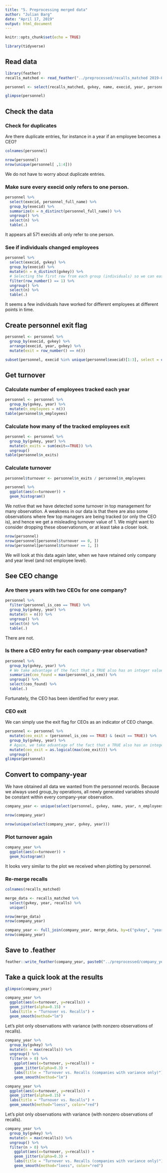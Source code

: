 ```yaml
---
title: "5. Preprocessing merged data"
author: "Julian Barg"
date: "April 17, 2019"
output: html_document
---
```


```r
knitr::opts_chunk$set(echo = TRUE)
```

```r
library(tidyverse)
```

## Read data

```r
library(feather)
recalls_matched <- read_feather("../preprocessed/recalls_matched 2019-04-21.feather")

personnel <- select(recalls_matched, gvkey, name, execid, year, personnel_is_ceo, personnel_full_name)

glimpse(personnel)
```

## Check the data

### Check for duplicates

Are there duplicate entries, for instance in a year if an employee becomes a CEO?
```r
colnames(personnel)
```

```r
nrow(personnel)
nrow(unique(personnel[ ,1:4]))
```

We do not have to worry about duplicate entries.

### Make sure every execid only refers to one person.

```r
personnel %>%
  select(execid, personnel_full_name) %>%
  group_by(execid) %>%
  summarize(n = n_distinct(personnel_full_name)) %>%
  ungroup() %>%
  select(n) %>%
  table(.)
```

It appears all 571 execids all only refer to one person.

### See if individuals changed employees

```r
personnel %>%
  select(execid, gvkey) %>%
  group_by(execid) %>%
  mutate(n = n_distinct(gvkey)) %>%
  # Selecting the first row from each group (individuals) so we can easily see how many employees changed employers out of the total number of tracked individual.
  filter(row_number() == 1) %>%
  ungroup() %>%
  select(n) %>%
  table(.)
```

It seems a few individuals have worked for different employees at different points in time.

## Create personnel exit flag 

```r
personnel <- personnel %>%
  group_by(execid, gvkey) %>%
  arrange(execid, year, gvkey) %>%
  mutate(exit = row_number() == n())
```

```r
subset(personnel, execid %in% unique(personnel$execid)[1:3], select = c("gvkey", "name", "execid", "exit"))
```

## Get turnover

### Calculate number of employees tracked each year

```r
personnel <- personnel %>%
  group_by(gvkey, year) %>%
  mutate(n_employees = n())
table(personnel$n_employees)
```

### Calculate how many of the tracked employees exit

```r
personnel <- personnel %>%
  group_by(gvkey, year) %>%
  mutate(n_exits = sum(exit==TRUE)) %>%
  ungroup()
table(personnel$n_exits)
```

### Calculate turnover

```r
personnel$turnover <- personnel$n_exits / personnel$n_employees

personnel %>%
  ggplot(aes(x=turnover)) +
  geom_histogram()
```

We notive that we have detected some turnover in top management for many observation. A weakness in our data is that there are also some observations where few top managers are being tracked (or only the CEO is), and hence we get a misleading turnover value of 1. We might want to consider dropping these observationsm, or at least take a closer look.

```r
nrow(personnel)
nrow(personnel[personnel$turnover == 0, ])
nrow(personnel[personnel$turnover == 1, ])
```

We will look at this data again later, when we have retained only company and year level (and not employee level).

## See CEO change

### Are there years with two CEOs for one company?

```r
personnel %>%
  filter(personnel_is_ceo == TRUE) %>%
  group_by(gvkey, year) %>%
  mutate(n = n()) %>%
  ungroup() %>%
  select(n) %>%
  table(.)
```

There are not.

### Is there a CEO entry for each company-year observation?

```r
personnel %>%
  group_by(gvkey, year) %>%
  # We take advantage of the fact that a TRUE also has an integer value of one in arithmetic operations.
  summarize(ceo_found = max(personnel_is_ceo)) %>%
  ungroup() %>%
  select(ceo_found) %>%
  table(.)
```

Fortunately, the CEO has been identified for every year.

### CEO exit

We can simply use the exit flag for CEOs as an indicator of CEO change.

```r
personnel <- personnel %>%
  mutate(ceo_exit = (personnel_is_ceo == TRUE) & (exit == TRUE)) %>%
  group_by(gvkey, year) %>%
  # Again, we take advantage of the fact that a TRUE also has an integer value of one in arithmetic operations.
  mutate(ceo_exit = as.logical(max(ceo_exit))) %>%
  ungroup()
glimpse(personnel)
```

## Convert to company-year

We have obtained all data we wanted from the personnel records. Because we always used group_by operations, all newly generated variables should be constant within every company-year observation.

```r
company_year <- unique(select(personnel, gvkey, name, year, n_employees, n_exits, turnover, ceo_exit))

nrow(company_year)

nrow(unique(select(company_year, gvkey, year)))
```

### Plot turnover again

```r
company_year %>%
  ggplot(aes(x=turnover)) +
  geom_histogram()
```

It looks very similar to the plot we received when plotting by personnel.

### Re-merge recalls
```r
colnames(recalls_matched)
```

```r
merge_data <- recalls_matched %>%
  select(gvkey, year, recalls) %>%
  unique()

nrow(merge_data)
nrow(company_year)

company_year <- full_join(company_year, merge_data, by=c("gvkey", "year"))
nrow(company_year)
```

## Save to .feather
```r
feather::write_feather(company_year, paste0("../preprocessed/company_year ", Sys.Date(), ".feather"))
```

## Take a quick look at the results

```r
glimpse(company_year)
```

```r
company_year %>%
  ggplot(aes(x=turnover, y=recalls)) +
  geom_jitter(alpha=0.15) +
  labs(title = "Turnover vs. Recalls") +
  geom_smooth(method="lm")
```

Let's plot only observations with variance (with nonzero observations of recalls).

```r
company_year %>%
  group_by(gvkey) %>%
  mutate(n = max(recalls)) %>%
  ungroup() %>%
  filter(n > 0) %>%
    ggplot(aes(x=turnover, y=recalls)) +
    geom_jitter(alpha=0.3) +
    labs(title = "Turnover vs. Recalls (companies with variance only)") +
    geom_smooth(method="lm")
```

```r
company_year %>%
  ggplot(aes(x=turnover, y=recalls)) +
  geom_jitter(alpha=0.15) +
  labs(title = "Turnover vs. Recalls") +
  geom_smooth(method="loess", color="red")
```

Let's plot only observations with variance (with nonzero observations of recalls).

```r
company_year %>%
  group_by(gvkey) %>%
  mutate(n = max(recalls)) %>%
  ungroup() %>%
  filter(n > 0) %>%
    ggplot(aes(x=turnover, y=recalls)) +
    geom_jitter(alpha=0.3) +
    labs(title = "Turnover vs. Recalls (companies with variance only)") +
    geom_smooth(method="loess", color="red")
```




